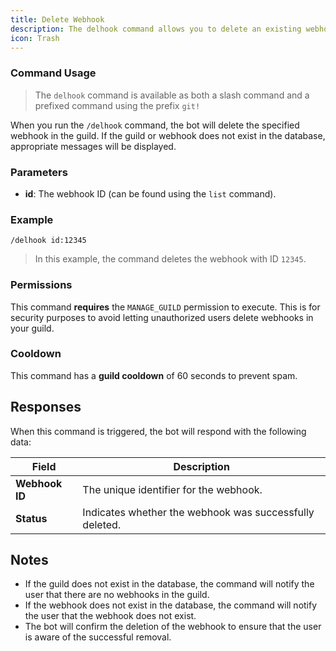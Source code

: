 ```yaml
---
title: Delete Webhook
description: The delhook command allows you to delete an existing webhook in a guild. This command is useful for removing webhooks that are no longer needed.
icon: Trash
---
```


### Command Usage
> The `delhook` command is available as both a slash command and a prefixed command using the prefix `git!`

When you run the `/delhook` command, the bot will delete the specified webhook in the guild. If the guild or webhook does not exist in the database, appropriate messages will be displayed.

### Parameters

- **id**: The webhook ID (can be found using the `list` command).

### Example

```plaintext
/delhook id:12345
```

> In this example, the command deletes the webhook with ID `12345`.

### Permissions
This command **requires** the `MANAGE_GUILD` permission to execute. This is for security purposes to avoid letting unauthorized users delete webhooks in your guild.

### Cooldown
This command has a **guild cooldown** of 60 seconds to prevent spam.

## Responses
When this command is triggered, the bot will respond with the following data:

| Field             | Description                                                                 |
|-------------------|-----------------------------------------------------------------------------|
| **Webhook ID**    | The unique identifier for the webhook.                                      |
| **Status**        | Indicates whether the webhook was successfully deleted.                     |

## Notes
- If the guild does not exist in the database, the command will notify the user that there are no webhooks in the guild.
- If the webhook does not exist in the database, the command will notify the user that the webhook does not exist.
- The bot will confirm the deletion of the webhook to ensure that the user is aware of the successful removal.